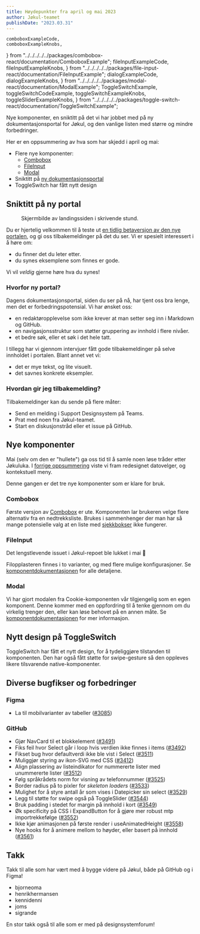 ```yaml
---
title: Høydepunkter fra april og mai 2023
author: Jøkul-teamet
publishDate: "2023.03.31"
---
```


    comboboxExampleCode,
    comboboxExampleKnobs,
} from "../../../../../packages/combobox-react/documentation/ComboboxExample";
    fileInputExampleCode,
    fileInputExampleKnobs,
} from "../../../../../packages/file-input-react/documentation/FileInputExample";
    dialogExampleCode,
    dialogExampleKnobs,
} from "../../../../../packages/modal-react/documentation/ModalExample";
    ToggleSwitchExample,
    toggleSwitchCodeExample,
    toggleSwitchExampleKnobs,
    toggleSliderExampleKnobs,
} from "../../../../../packages/toggle-switch-react/documentation/ToggleSwitchExample";

<Ingress>
    Nye komponenter, en sniktitt på det vi har jobbet med på ny dokumentasjons&shy;portal for Jøkul, og den vanlige
    listen med større og mindre forbedringer.
</Ingress>

Her er en oppsummering av hva som har skjedd i april og mai:

-   Flere nye komponenter:
    -   [Combobox](/komponenter/combobox)
    -   [FileInput](/komponenter/fileinput)
    -   [Modal](/komponenter/modal)
-   Sniktitt på [ny dokumentasjons&shy;portal](/beta)
-   ToggleSwitch har fått nytt design

## Sniktitt på ny portal

<figure>
    <picture className="jkl-portal-image">
        <source media="(prefers-color-scheme: dark)" srcset="/assets/blog/updates/april-mai-2023/beta-dark.png" />
        <img
            className="jkl-portal-image__img"
            alt=""
            loading="lazy"
            decoding="async"
            src="/assets/blog/updates/april-mai-2023/beta-light.png"
        />
    </picture>
    <figcaption>Skjermbilde av landingssiden i skrivende stund.</figcaption>
</figure>

Du er hjertelig velkommen til å teste ut [en tidlig betaversjon av den nye portalen](/beta), og gi oss tilbakemeldinger på det du ser. Vi er spesielt interessert i å høre om:

-   du finner det du leter etter.
-   du synes eksemplene som finnes er gode.

Vi vil _veldig_ gjerne høre hva du synes!

### Hvorfor ny portal?

Dagens dokumentasjonsportal, siden du ser på nå, har tjent oss bra lenge, men det er forbedringspotensial. Vi har ønsket oss:

-   en redaktøropplevelse som ikke krever at man setter seg inn i Markdown og GitHub.
-   en navigasjonsstruktur som støtter gruppering av innhold i flere nivåer.
-   et bedre søk, eller et søk i det hele tatt.

I tillegg har vi gjennom intervjuer fått gode tilbakemeldinger på selve innholdet i portalen. Blant annet vet vi:

-   det er mye tekst, og lite visuelt.
-   det savnes konkrete eksempler.

### Hvordan gir jeg tilbakemelding?

Tilbakemeldinger kan du sende på flere måter:

-   Send en melding i Support Designsystem på Teams.
-   Prat med noen fra Jøkul-teamet.
-   Start en diskusjonstråd eller et issue på GitHub.

## Nye komponenter

Mai (selv om den er "hullete") ga oss tid til å samle noen løse tråder etter Jøkuluka. I [forrige oppsummering](/blog/updates/mars-2023/) viste vi fram redesignet datovelger, og kontekstuell meny.

Denne gangen er det tre nye komponenter som er klare for bruk.

### Combobox

<ComponentExample
    component={ComboboxExample}
    codeExample={comboboxExampleCode}
    knobs={comboboxExampleKnobs}
    title="Combobox"
/>

Første versjon av [Combobox](/komponenter/combobox) er ute. Komponenten lar brukeren velge flere alternativ fra en nedtrekksliste. Brukes i sammenhenger der man har så mange potensielle valg at en liste med [sjekkbokser](/komponenter/checkbox) ikke fungerer.

### FileInput

<ComponentExample
    component={FileInputExample}
    codeExample={fileInputExampleCode}
    knobs={fileInputExampleKnobs}
    title="FileInput"
/>

Det lengstlevende issuet i Jøkul-repoet ble lukket i mai 🥳

Filopplasteren finnes i to varianter, og med flere mulige konfigurasjoner. Se [komponentdokumentasjonen](/komponenter/fileinput) for alle detaljene.

### Modal

<ComponentExample
    component={ModalExample}
    codeExample={dialogExampleCode}
    knobs={dialogExampleKnobs}
    title="Modal"
    noDensity
/>

Vi har gjort modalen fra Cookie-komponenten vår tilgjengelig som en egen komponent. Denne kommer med en oppfordring til å tenke gjennom om du virkelig trenger den, eller kan løse behovet på en annen måte. Se [komponentdokumentasjonen](/komponenter/modal) for mer informasjon.

## Nytt design på ToggleSwitch

<ComponentExample
    title="ToggleSwitch"
    component={ToggleSwitchExample}
    knobs={toggleSwitchExampleKnobs}
    codeExample={toggleSwitchCodeExample}
/>

ToggleSwitch har fått et nytt design, for å tydeliggjøre tilstanden til komponenten. Den har også fått støtte for swipe-gesture så den oppleves likere tilsvarende native-komponenter.

## Diverse bugfikser og forbedringer

### Figma

-   La til mobilvarianter av tabeller ([#3085](https://github.com/fremtind/jokul/issues/3085))

### GitHub

-   Gjør NavCard til et blokkelement ([#3491](https://github.com/fremtind/jokul/pull/3491))
-   Fiks feil hvor Select går i loop hvis verdien ikke finnes i items ([#3492](https://github.com/fremtind/jokul/pull/3492))
-   Fikset bug hvor defaultverdi ikke ble vist i Select ([#3511](https://github.com/fremtind/jokul/pull/3511))
-   Muliggjør styring av ikon-SVG med CSS ([#3412](https://github.com/fremtind/jokul/pull/3412))
-   Align plassering av listeindikator for nummererte lister med unummererte lister ([#3512](https://github.com/fremtind/jokul/pull/3512))
-   Følg språkrådets norm for visning av telefonnummer ([#3525](https://github.com/fremtind/jokul/pull/3525))
-   Border radius på to pixler for _skeleton loaders_ ([#3533](https://github.com/fremtind/jokul/pull/3533))
-   Mulighet for å styre antall år som vises i Datepicker sin select ([#3529](https://github.com/fremtind/jokul/pull/3529))
-   Legg til støtte for swipe også på ToggleSlider ([#3544](https://github.com/fremtind/jokul/pull/3544))
-   Bruk padding i stedet for margin på innhold i kort ([#3549](https://github.com/fremtind/jokul/pull/3549))
-   Øk specificity på CSS i ExpandButton for å gjøre mer robust mtp importrekkefølge ([#3552](https://github.com/fremtind/jokul/pull/3552))
-   Ikke kjør animasjonen på første render i useAnimatedHeight ([#3558](https://github.com/fremtind/jokul/pull/3558))
-   Nye hooks for å animere mellom to høyder, eller basert på innhold ([#3561](https://github.com/fremtind/jokul/pull/3561))

## Takk

Takk til alle som har vært med å bygge videre på Jøkul, både på GitHub og i Figma!

-   bjorneoma
-   henrikhermansen
-   kennidenni
-   joms
-   sigrande

En stor takk også til alle som er med på designsystemforum!
